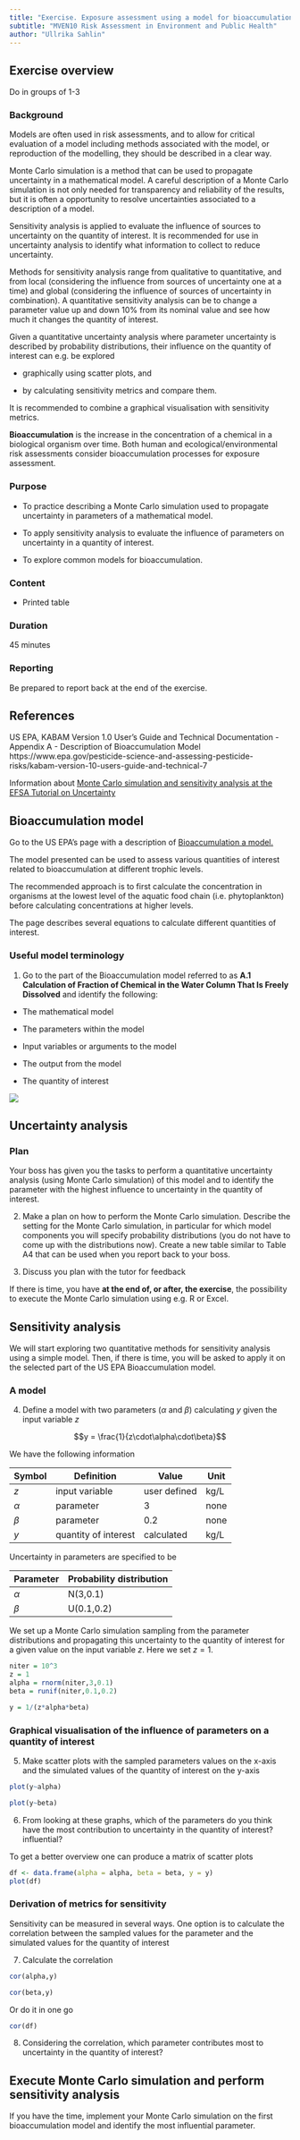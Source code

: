 ```yaml
---
title: "Exercise. Exposure assessment using a model for bioaccumulation"
subtitle: "MVEN10 Risk Assessment in Environment and Public Health"
author: "Ullrika Sahlin"
---
```


## Exercise overview

Do in groups of 1-3

### Background

Models are often used in risk assessments, and to allow for critical evaluation of a model including methods associated with the model, or reproduction of the modelling, they should be described in a clear way. 

Monte Carlo simulation is a method that can be used to propagate uncertainty in a mathematical model. A careful description of a Monte Carlo simulation is not only needed for transparency and reliability of the results, but it is often a opportunity to resolve uncertainties associated to a description of a model. 

Sensitivity analysis is applied to evaluate the influence of sources to uncertainty on the quantity of interest. It is recommended for use in uncertainty analysis to identify what information to collect to reduce uncertainty. 

Methods for sensitivity analysis range from qualitative to quantitative, and from local (considering the influence from sources of uncertainty one at a time) and global (considering the influence of sources of uncertainty in combination). A quantitative sensitivity analysis can be to change a parameter value up and down 10% from its nominal value and see how much it changes the quantity of interest. 

Given a quantitative uncertainty analysis where parameter uncertainty is described by probability distributions, their influence on the quantity of interest can e.g. be explored 

- graphically using scatter plots, and 

- by calculating sensitivity metrics and compare them.

It is recommended to combine a graphical visualisation with sensitivity metrics. 

**Bioaccumulation** is the increase in the concentration of a chemical in a biological organism over time. Both human and ecological/environmental risk assessments consider bioaccumulation processes for exposure assessment. 

### Purpose

- To practice describing a Monte Carlo simulation used to propagate uncertainty in parameters of a mathematical model.

- To apply sensitivity analysis to evaluate the influence of parameters on uncertainty in a quantity of interest.

- To explore common models for bioaccumulation. 

### Content

- Printed table

### Duration

45 minutes

### Reporting

Be prepared to report back at the end of the exercise.

## References

US EPA, KABAM Version 1.0 User's Guide and Technical Documentation - Appendix A - Description of Bioaccumulation Model https://www.epa.gov/pesticide-science-and-assessing-pesticide-risks/kabam-version-10-users-guide-and-technical-7

Information about [Monte Carlo simulation and sensitivity analysis at the EFSA Tutorial on Uncertainty](https://multimedia.efsa.europa.eu/uncertainty-tutorial/principles-and-methods/methods.html)

## Bioaccumulation model

Go to the US EPA's page with a description of [Bioaccumulation a model.](https://www.epa.gov/pesticide-science-and-assessing-pesticide-risks/kabam-version-10-users-guide-and-technical-7)

The model presented can be used to assess various quantities of interest related to bioaccumulation at different trophic levels. 

The recommended approach is to first calculate the concentration in organisms at the lowest level of the aquatic food chain (i.e. phytoplankton) before calculating concentrations at higher levels. 

The page describes several equations to calculate different quantities of interest.   

### Useful model terminology

(@) Go to the part of the Bioaccumulation model referred to as **A.1 Calculation of Fraction of Chemical in the Water Column That Is Freely Dissolved** and identify the following: 

- The mathematical model 

- The parameters within the model 

- Input variables or arguments to the model

- The output from the model 

- The quantity of interest 

![](../img/bioacc.png)


## Uncertainty analysis

### Plan 

Your boss has given you the tasks to perform a quantitative uncertainty analysis (using Monte Carlo simulation) of this model and to identify the parameter with the highest influence to uncertainty in the quantity of interest. 

(@) Make a plan on how to perform the Monte Carlo simulation. Describe the setting for the Monte Carlo simulation, in particular for which model components you will specify probability distributions (you do not have to come up with the distributions now). Create a new table similar to Table A4 that can be used when you report back to your boss. 

(@) Discuss you plan with the tutor for feedback

If there is time, you have **at the end of, or after, the exercise**, the possibility to execute the Monte Carlo simulation using e.g. R or Excel.

## Sensitivity analysis 

We will start exploring two quantitative methods for sensitivity analysis using a simple model. Then, if there is time, you will be asked to apply it on the selected part of the US EPA Bioaccumulation model. 

### A model

(@) Define a model with two parameters ($\alpha$ and $\beta$) calculating $y$ given the input variable $z$

$$y = \frac{1}{z\cdot\alpha\cdot\beta}$$

We have the following information 

| Symbol | Definition         |Value       |Unit|
|--------|--------------------|------------|----|
|$z$     |input variable      |user defined|kg/L|
|$\alpha$|parameter           |3           |none|
|$\beta$ |parameter           |0.2         |none|
|$y$     |quantity of interest|calculated  |kg/L|

Uncertainty in parameters are specified to be 

|Parameter| Probability distribution|
|---------|-------------------------|
|$\alpha$ | N(3,0.1)                |
|$\beta$  |U(0.1,0.2)               |

We set up a Monte Carlo simulation sampling from the parameter distributions and propagating this uncertainty to the quantity of interest for a given value on the input variable $z$. Here we set $z = 1$.

```r
niter = 10^3
z = 1
alpha = rnorm(niter,3,0.1)
beta = runif(niter,0.1,0.2)

y = 1/(z*alpha*beta)
```

### Graphical visualisation of the influence of parameters on a quantity of interest 

(@) Make scatter plots with the sampled parameters values on the x-axis and the simulated values of the quantity of interest on the y-axis 

```r
plot(y~alpha)
```



```r
plot(y~beta)
```

(@) From looking at these graphs, which of the parameters do you think have the most contribution to uncertainty in the quantity of interest?  influential? 

To get a better overview one can produce a matrix of scatter plots 

```r
df <- data.frame(alpha = alpha, beta = beta, y = y)
plot(df)
```


### Derivation of metrics for sensitivity

Sensitivity can be measured in several ways. One option is to calculate the correlation between the sampled values for the parameter and the simulated values for the quantity of interest 

(@) Calculate the correlation 

```r
cor(alpha,y)
```

```r
cor(beta,y)
```

Or do it in one go 

```r
cor(df)
```

(@) Considering the correlation, which parameter contributes most to uncertainty in the quantity of interest? 


## Execute Monte Carlo simulation and perform sensitivity analysis 

If you have the time, implement your Monte Carlo simulation on the first bioaccumulation model and identify the most influential parameter. 


